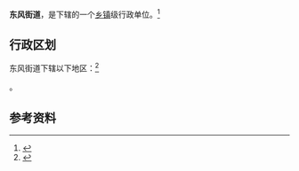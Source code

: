 {{expand|time=2013-11-05T14:44:17+00:00}}
{{中国乡级行政区|21/11/02/001/000}}

'''东风街道'''，是{{PRC admin/fullname|21/11/02/001/000|3}}下辖的一个[[乡镇|乡镇]]级行政单位。<ref>{{PRC admin/ref sgc|{{PRC admin/parent|21/11/02/001/000}}}}</ref>

== 行政区划 ==

东风街道下辖以下地区：<ref>{{PRC admin/ref sgc|21/11/02/001/000}}</ref>

{{PRC admin/children|21/11/02/001/000}}。

== 参考资料 ==

{{reflist}}

{{行政区划小作品}}
{{PRC admin/navcat|21/11/02/001/000}}